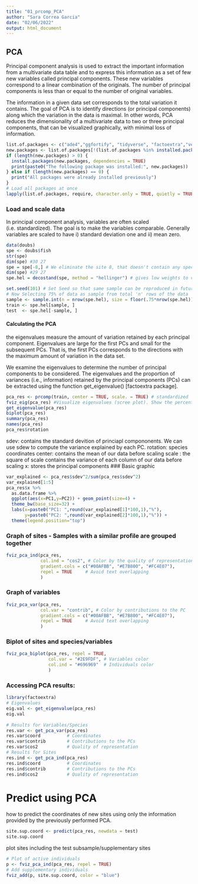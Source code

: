 ```yaml
---
title: "01_prcomp_PCA"
author: "Sara Correa Garcia"
date: "02/06/2022"
output: html_document
---
```

## PCA
Principal component analysis is used to extract the important information from a multivariate data table and to express this information as a set of few new variables called principal components. These new variables correspond to a linear combination of the originals. The number of principal components is less than or equal to the number of original variables.

The information in a given data set corresponds to the total variation it contains. The goal of PCA is to identify directions (or principal components) along which the variation in the data is maximal.
In other words, PCA reduces the dimensionality of a multivariate data to two or three principal components, that can be visualized graphically, with minimal loss of information.

```r

list.of.packages <- c("ade4","ggfortify", "tidyverse", "factoextra","vegan")  # For data doubs, For function autoplot(ggfortify), For ggplot2 like graphs (factoextra)
new.packages <- list.of.packages[!(list.of.packages %in% installed.packages()[,"Package"])]
if (length(new.packages) > 0) {
  install.packages(new.packages, dependencies = TRUE) 
  print(paste0("The following package was installed:", new.packages)) 
} else if (length(new.packages) == 0) {
  print("All packages were already installed previously")
}
# Load all packages at once
lapply(list.of.packages, require, character.only = TRUE, quietly = TRUE)

```

### Load and scale data

In principal component analysis, variables are often scaled (i.e. standardized). The goal is to make the variables comparable. Generally variables are scaled to have i) standard deviation one and ii) mean zero.
```r
data(doubs)
spe <- doubs$fish
str(spe) 
dim(spe) #30 27
spe = spe[-8,] # We eliminate the site 8, that doesn't contain any species
dim(spe) #29 27
spe.hel = decostand(spe, method = "hellinger") # gives low weights to variables with low counts and many zeros. After a transformation, data may or may not subsequently be standardized. 
```


```r
set.seed(101) # Set Seed so that same sample can be reproduced in future also
# Now Selecting 75% of data as sample from total 'n' rows of the data  
sample <- sample.int(n = nrow(spe.hel), size = floor(.75*nrow(spe.hel)), replace = F)
train <- spe.hel[sample, ]
test  <- spe.hel[-sample, ]
```


#### Calculating the PCA
the eigenvalues measure the amount of variation retained by each principal component. Eigenvalues are large for the first PCs and small for the subsequent PCs. That is, the first PCs corresponds to the directions with the maximum amount of variation in the data set.

We examine the eigenvalues to determine the number of principal components to be considered. The eigenvalues and the proportion of variances (i.e., information) retained by the principal components (PCs) can be extracted using the function get_eigenvalue() [factoextra package].
```r
pca_res <- prcomp(train, center = TRUE, scale. = TRUE) # standardized
fviz_eig(pca_res) #Visualize eigenvalues (scree plot). Show the percentage of variances explained by each principal component.
get_eigenvalue(pca_res)
biplot(pca_res)
summary(pca_res)
names(pca_res)
pca_res$rotation

```
sdev: contains the standard devition of princiapl compononents. We can use sdew to compute the variance explained by each PC. 
rotation: species coordinates
center: contains the mean of our data before scaling
scale : the square of scale contains the variance of each column of our data before scaling
x: stores the principal components 
### Basic graphic

```r
var_explained <- pca_res$sdev^2/sum(pca_res$sdev^2)
var_explained[1:5]
pca_res$x %>% 
  as.data.frame %>%
  ggplot(aes(x=PC1,y=PC2)) + geom_point(size=4) +
  theme_bw(base_size=32) + 
  labs(x=paste0("PC1: ",round(var_explained[1]*100,1),"%"),
       y=paste0("PC2: ",round(var_explained[2]*100,1),"%")) +
  theme(legend.position="top")
```


### Graph of sites - Samples with a similar profile are grouped together


```r
fviz_pca_ind(pca_res,
             col.ind = "cos2", # Color by the quality of representation
             gradient.cols = c("#00AFBB", "#E7B800", "#FC4E07"),
             repel = TRUE     # Avoid text overlapping
             )
```


### Graph of variables
```r
fviz_pca_var(pca_res,
             col.var = "contrib", # Color by contributions to the PC
             gradient.cols = c("#00AFBB", "#E7B800", "#FC4E07"),
             repel = TRUE     # Avoid text overlapping
             )
```


### Biplot of sites and species/variables
```r
fviz_pca_biplot(pca_res, repel = TRUE,
                col.var = "#2E9FDF", # Variables color
                col.ind = "#696969"  # Individuals color
                )
```



### Accessing PCA results:

```r
library(factoextra)
# Eigenvalues
eig.val <- get_eigenvalue(pca_res)
eig.val
  
# Results for Variables/Species
res.var <- get_pca_var(pca_res)
res.var$coord          # Coordinates
res.var$contrib        # Contributions to the PCs
res.var$cos2           # Quality of representation 
# Results for Sites
res.ind <- get_pca_ind(pca_res)
res.ind$coord          # Coordinates
res.ind$contrib        # Contributions to the PCs
res.ind$cos2           # Quality of representation 
```


# Predict using PCA

how to predict the coordinates of new sites using only the information provided by the previously performed PCA.

```r
site.sup.coord <- predict(pca_res, newdata = test)
site.sup.coord 
```

plot sites including the test subsample/supplementary sites
```r
# Plot of active individuals
p <- fviz_pca_ind(pca_res, repel = TRUE)
# Add supplementary individuals
fviz_add(p, site.sup.coord, color = "blue")
```

